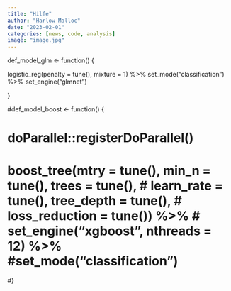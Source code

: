 ```yaml
---
title: "Hilfe"
author: "Harlow Malloc"
date: "2023-02-01"
categories: [news, code, analysis]
image: "image.jpg"
---
```


def_model_glm <- function() {

logistic_reg(penalty = tune(), mixture = 1) %>% set_mode("classification") %>% set_engine("glmnet")

}

#def_model_boost <- function() {

# doParallel::registerDoParallel()

# boost_tree(mtry = tune(), min_n = tune(), trees = tune(), # learn_rate = tune(), tree_depth = tune(), # loss_reduction = tune()) %>% # set_engine("xgboost", nthreads = 12) %>% #set_mode("classification")

#}

